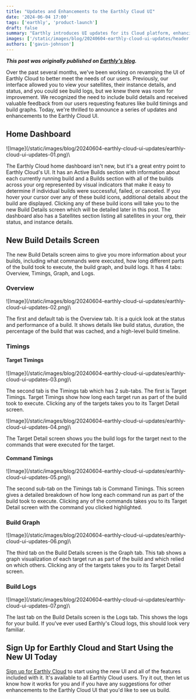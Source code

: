 ```yaml
---
title: "Updates and Enhancements to the Earthly Cloud UI"
date: '2024-06-04 17:00'
tags: ['earthly', 'product-launch']
draft: false
summary: "Earthly introduces UI updates for its Cloud platform, enhancing the Home Dashboard and Build Details screen with new features like build timings, graphs, and detailed logs. These improvements aim to provide users with better insights and a more efficient build experience."
images: ['/static/images/blog/20240604-earthly-cloud-ui-updates/header.jpg']
authors: ['gavin-johnson']
---
```

**_This post was originally published on [Earthly's blog](https://earthly.dev/blog/earthly-cloud-ui-updates/)._**
<br />

Over the past several months, we've been working on revamping the UI of Earthly Cloud to better meet the needs of our users. Previously, our interface allowed you to view your satellites, their instance details, and status, and you could see build logs, but we knew there was room for improvement. We recognized the need to include build details and received valuable feedback from our users requesting features like build timings and build graphs. Today, we're thrilled to announce a series of updates and enhancements to the Earthly Cloud UI.

## Home Dashboard

<div class="wide">
![Image](/static/images/blog/20240604-earthly-cloud-ui-updates/earthly-cloud-ui-updates-01.png)\
</div>

The Earthly Cloud home dashboard isn't new, but it's a great entry point to Earthly Cloud's UI. It has an Active Builds section with information about each currently running build and a Builds section with all of the builds across your org represented by visual indicators that make it easy to determine if individual builds were successful, failed, or canceled. If you hover your cursor over any of these build icons, additional details about the build are displayed. Clicking any of these build icons will take you to the new Build Details screen which will be detailed later in this post. The dashboard also has a Satellites section listing all satellites in your org, their status, and instance details.

## New Build Details Screen

The new Build Details screen aims to give you more information about your builds, including what commands were executed, how long different parts of the build took to execute, the build graph, and build logs. It has 4 tabs: Overview, Timings, Graph, and Logs.

### Overview

<div class="wide">
![Image](/static/images/blog/20240604-earthly-cloud-ui-updates/earthly-cloud-ui-updates-02.png)\
</div>

The first and default tab is the Overview tab. It is a quick look at the status and performance of a build. It shows details like build status, duration, the percentage of the build that was cached, and a high-level build timeline.

### Timings

#### Target Timings

<div class="wide">
![Image](/static/images/blog/20240604-earthly-cloud-ui-updates/earthly-cloud-ui-updates-03.png)\
</div>

The second tab is the Timings tab which has 2 sub-tabs. The first is Target Timings. Target Timings show how long each target run as part of the build took to execute. Clicking any of the targets takes you to its Target Detail screen.

<div class="wide">
![Image](/static/images/blog/20240604-earthly-cloud-ui-updates/earthly-cloud-ui-updates-04.png)\
</div>

The Target Detail screen shows you the build logs for the target next to the commands that were executed for the target.

#### Command Timings

<div class="wide">
![Image](/static/images/blog/20240604-earthly-cloud-ui-updates/earthly-cloud-ui-updates-05.png)\
</div>

The second sub-tab on the Timings tab is Command Timings. This screen gives a detailed breakdown of how long each command run as part of the build took to execute. Clicking any of the commands takes you to its Target Detail screen with the command you clicked highlighted.

### Build Graph

<div class="wide">
![Image](/static/images/blog/20240604-earthly-cloud-ui-updates/earthly-cloud-ui-updates-06.png)\
</div>

The third tab on the Build Details screen is the Graph tab. This tab shows a graph visualization of each target run as part of the build and which relied on which others. Clicking any of the targets takes you to its Target Detail screen.

### Build Logs

<div class="wide">
![Image](/static/images/blog/20240604-earthly-cloud-ui-updates/earthly-cloud-ui-updates-07.png)\
</div>

The last tab on the Build Details screen is the Logs tab. This shows the logs for your build. If you've ever used Earthly's Cloud logs, this should look very familiar.

## Sign Up for Earthly Cloud and Start Using the New UI Today

[Sign up for Earthly Cloud](https://cloud.earthly.dev/login) to start using the new UI and all of the features included with it. It's available to all Earthly Cloud users. Try it out, then let us know how it works for you and if you have any suggestions for other enhancements to the Earthly Cloud UI that you'd like to see us build.
